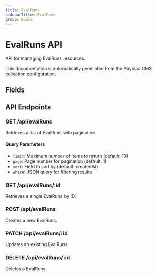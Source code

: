 ```yaml
---
title: EvalRuns
sidebarTitle: EvalRuns
group: Evals
---
```



# EvalRuns API

API for managing EvalRuns resources.

<Callout type="info">
  This documentation is automatically generated from the Payload CMS collection configuration.
</Callout>


## Fields

<TSDoc code="interface EvalRuns {
  name: string;
  description?: string;
  testIds?: any[];
  results?: any[];
  startedAt?: string;
  completedAt?: string;
}" />




## API Endpoints

### GET /api/evalRuns
Retrieves a list of EvalRuns with pagination.

#### Query Parameters
- `limit`: Maximum number of items to return (default: 10)
- `page`: Page number for pagination (default: 1)
- `sort`: Field to sort by (default: createdAt)
- `where`: JSON query for filtering results

### GET /api/evalRuns/:id
Retrieves a single EvalRuns by ID.

### POST /api/evalRuns
Creates a new EvalRuns.

### PATCH /api/evalRuns/:id
Updates an existing EvalRuns.

### DELETE /api/evalRuns/:id
Deletes a EvalRuns.

